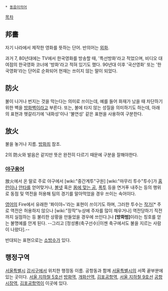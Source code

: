  * [[동음이의어]]

[[목차]]

== 邦畵 ==
자기 나라에서 제작한 영화를 뜻하는 단어. 반의어는 [[외화]].

과거 7, 80년대에는 TV에서 한국영화를 방송할 때, '특선방화'라고 적었으며, 비디오 대여점의 한국영화 코너에 '방화'라고 적혀 있기도 했다. 90년대 이후 '국산영화' 또는 '한국영화'라는 단어로 순화되어 현재는 쓰이지 않는 말이 되었다.

== 防火 ==
불이 나거나 번지는 것을 막는다는 의미로 쓰이는데, 예를 들어 화재가 났을 때 차단하기 위한 벽을 [[방화벽]]이라고 부른다. 또는, 불에 타지 않는 성질을 의미하기도 하는데, 아래의 표현과 헷갈리기에 '내화성'이나 '불연성' 같은 표현을 사용하여 구분한다.

== 放火 ==
불을 놓거나 지름. [[방화죄]] 참조. 

2의 防火와 발음은 같지만 뜻은 완전히 다르기 때문에 구분을 잘해야한다.

=== [[야구용어]] ===
放火에서 온 말로 주로 야구에서 [wiki:"중간계투"구원] [wiki:"마무리 투수"투수]가 [[홈런]]이나 [[안타]]를 얻어맞거나, [[볼넷]] 혹은 [[몸에 맞는 공]], [[폭투]] 등을 연거푸 내주는 등의 행위로 동점 및 역전을 허용해 팀의 경기를 말아먹었을 경우 쓰이는 속어이다.

[[영어]]의 Fire에서 유래한 '퐈이야~'라는 표현이 쓰이기도 하며, 그러한 투수는 [[작가]][* 주로 역전은 허용하지 않으나 [wiki:"장작"누상에 주자를 많이 채우거나] 역전당하기 직전까지 실점하는 등 불리한 상황을 만들었을 경우에 쓰인다.]나 '''[방화범]'''이라는 칭호를 얻는 불명예를 안게 된다. --그리고 [정성룡(축구선수)|이젠 축구에서도 불을 지르는 사람이 나왔다].--

반대되는 표현으로는 [[소방관|소방수]]가 있다.
== 행정구역 ==
[[서울특별시]] [[강서구]]에서 위치한 행정동 이름. 공항동과 함께 [[서울특별시]]의 서쪽 끝부분에 있는 곳이다. [[서울 지하철 5호선]] [[방화역]], [[개화산역]], [[김포공항역]], [[서울 지하철 9호선]] [[공항시장역]], [[김포공항역]]이 이곳에 있다.
